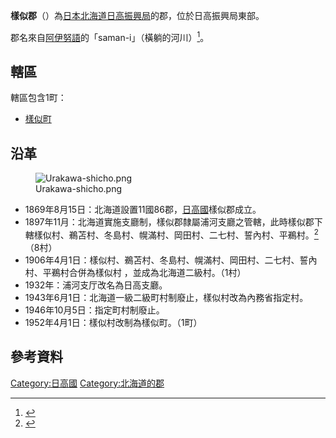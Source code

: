 {{日本郡
| 郡=樣似郡
| 日文原名=様似郡
| 平假名=さまにぐん
| 羅馬字拼音=Samani-gun
| 都道府縣=北海道
| 支廳=日高振興局
| 町=1
| 村=
| 經度=
| 緯度=
| 地圖=[[File:Samani_in_Hidaka_Subprefecture.gif|250px]]
}}
'''樣似郡'''（{{jpn|j=様似郡|hg=さまにぐん|rm=Samani gun|f=y}}）為[[日本|日本]][[北海道|北海道]][[日高振興局|日高振興局]]的郡，位於日高振興局東部。

郡名來自[[阿伊努語|阿伊努語]]的「saman-i」（橫躺的河川）<ref>{{Cite web|url=http://www.pref.hokkaido.lg.jp/ks/ass/grp/5160P.pdf|title=アイヌ語地名リスト|accessdate=2017-08-16|author=北海道庁|date=|publisher=北海道庁|archive-date=2018-04-17|archive-url=https://web.archive.org/web/20180417012332/http://www.pref.hokkaido.lg.jp/ks/ass/grp/5160P.pdf|dead-url=no}}</ref>。

==轄區==
轄區包含1町：
*[[樣似町|樣似町]]

==沿革==
[[Image:Urakawa-shicho.png|thumb]]
*1869年8月15日：北海道設置11國86郡，[[日高國|日高國]]樣似郡成立。
*1897年11月：北海道實施支廳制，樣似郡隸屬浦河支廳之管轄，此時樣似郡下轄樣似村、鵜苫村、冬島村、幌滿村、岡田村、二七村、誓內村、平鵜村。<ref>{{Cite web|url=http://homepage1.nifty.com/ishato/tiri/sityoson/01hokkai/01_hokkai11.htm#hidaka |title=市町村的變遷 - 北海道［道央・道南］ |publisher=ISSIE |accessdate=2008年6月14日 |language=ja |deadurl=yes |archiveurl=https://web.archive.org/web/20090930122953/http://homepage1.nifty.com/ishato/tiri/sityoson/01hokkai/01_hokkai11.htm |archivedate=2009年9月30日 }}</ref>（8村）
*1906年4月1日：樣似村、鵜苫村、冬島村、幌滿村、岡田村、二七村、誓內村、平鵜村合併為樣似村 ，並成為北海道二級村。（1村）
*1932年：浦河支厅改名為日高支廳。
*1943年6月1日：北海道一級二級町村制廢止，樣似村改為內務省指定村。
*1946年10月5日：指定町村制廢止。
*1952年4月1日：樣似村改制為樣似町。（1町）

==參考資料==
{{reflist}}

{{日高振興局}}
{{日高国的郡}}

[[Category:日高國|Category:日高國]]
[[Category:北海道的郡|Category:北海道的郡]]